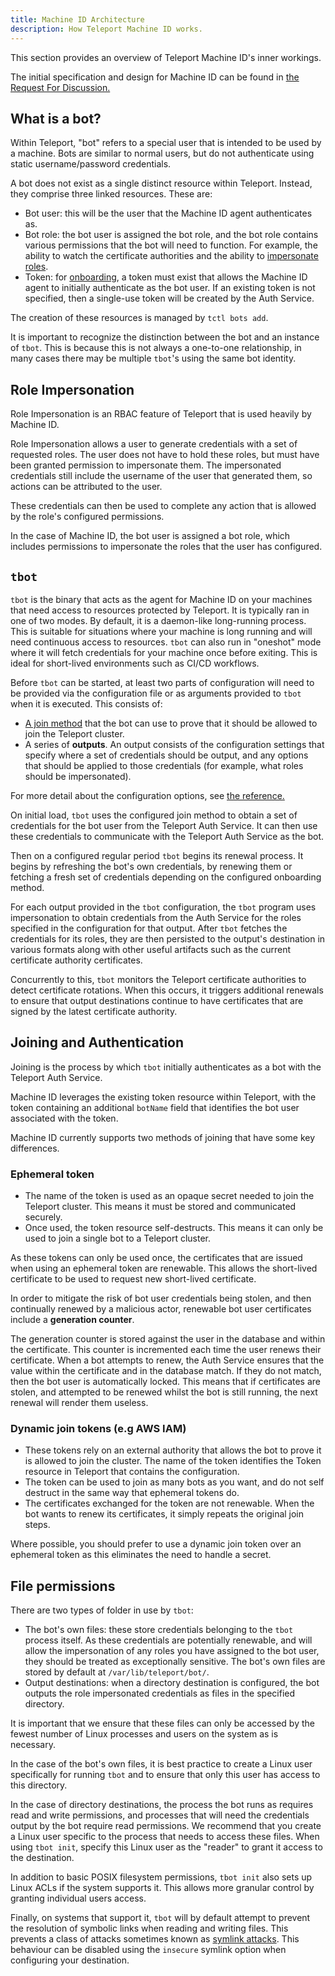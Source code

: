 ```yaml
---
title: Machine ID Architecture
description: How Teleport Machine ID works.
---
```


This section provides an overview of Teleport Machine ID's inner workings.

The initial specification and design for Machine ID can be found in
[the Request For Discussion.](https://github.com/gravitational/teleport/blob/master/rfd/0064-bot-for-cert-renewals.md)

## What is a bot?

Within Teleport, "bot" refers to a special user that is intended to be used by
a machine. Bots are similar to normal users, but do not authenticate using
static username/password credentials.

A bot does not exist as a single distinct resource within Teleport. Instead,
they comprise three linked resources. These are:

- Bot user: this will be the user that the Machine ID agent authenticates as.
- Bot role: the bot user is assigned the bot role, and the bot role contains
  various permissions that the bot will need to function. For example, the
  ability to watch the certificate authorities and the ability to 
  [impersonate roles](#role-impersonation).
- Token: for [onboarding](#joining-and-authentication), a token must exist that
  allows the Machine ID agent to initially authenticate as the bot user. If an
  existing token is not specified, then a single-use token will be created by
  the Auth Service.

The creation of these resources is managed by `tctl bots add`.

It is important to recognize the distinction between the bot and an instance
of `tbot`. This is because this is not always a one-to-one relationship, in
many cases there may be multiple `tbot`'s using the same bot identity.

## Role Impersonation

Role Impersonation is an RBAC feature of Teleport that is used heavily by
Machine ID.

Role Impersonation allows a user to generate credentials with a set of requested
roles. The user does not have to hold these roles, but must have been granted 
permission to impersonate them. The impersonated credentials still include
the username of the user that generated them, so actions can be attributed to 
the user.

These credentials can then be used to complete any action that is allowed by the
role's configured permissions. 

In the case of Machine ID, the bot user is assigned a bot role, which includes 
permissions to impersonate the roles that the user has configured.

## `tbot`

`tbot` is the binary that acts as the agent for Machine ID on your machines that
need access to resources protected by Teleport. It is typically ran in one of
two modes. By default, it is a daemon-like long-running process. This is
suitable for situations where your machine is long running and will need
continuous access to resources. `tbot` can also run in "oneshot" mode where it
will fetch credentials for your machine once before exiting. This is ideal for
short-lived environments such as CI/CD workflows.

Before `tbot` can be started, at least two parts of configuration will need to
be provided via the configuration file or as arguments provided to `tbot` when
it is executed. This consists of:

- [A join method](#joining-and-authentication) that the bot can use to prove
  that it should be allowed to join the Teleport cluster.
- A series of **outputs**. An output consists of the configuration settings that
  specify where a set of credentials should be output, and any options that
  should be applied to those credentials (for example, what roles should be
  impersonated).

For more detail about the configuration options, see 
[the reference.](../machine-id/machine-id.mdx)

On initial load, `tbot` uses the configured join method to obtain a set of 
credentials for the bot user from the Teleport Auth Service. It can then use 
these credentials to communicate with the Teleport Auth Service as the bot.

Then on a configured regular period `tbot` begins its renewal process. It begins
by refreshing the bot's own credentials, by renewing them or fetching a fresh 
set of credentials depending on the configured onboarding method.

For each output provided in the `tbot` configuration, the `tbot` program uses
impersonation to obtain credentials from the Auth Service for the roles
specified in the configuration for that output. After `tbot` fetches the
credentials for its roles, they are then persisted to the output's destination
in various formats along with other useful artifacts such as the current
certificate authority certificates.

Concurrently to this, `tbot` monitors the Teleport certificate authorities to
detect certificate rotations. When this occurs, it triggers additional renewals
to ensure that output destinations continue to have certificates that are signed
by the latest certificate authority.

## Joining and Authentication

Joining is the process by which `tbot` initially authenticates as a bot with the
Teleport Auth Service.

Machine ID leverages the existing token resource within Teleport, with the
token containing an additional `botName` field that identifies the bot user
associated with the token. 

Machine ID currently supports two methods of joining that have some key
differences.

### Ephemeral token

- The name of the token is used as an opaque secret needed to join the Teleport 
  cluster. This means it must be stored and communicated securely.
- Once used, the token resource self-destructs. This means it can only be used 
  to join a single bot to a Teleport cluster.

As these tokens can only be used once, the certificates that are issued when
using an ephemeral token are renewable. This allows the short-lived certificate
to be used to request new short-lived certificate.

In order to mitigate the risk of bot user credentials being stolen, and then
continually renewed by a malicious actor, renewable bot user certificates
include a **generation counter**.

The generation counter is stored against the user in the database and within the
certificate. This counter is incremented each time the user renews their
certificate. When a bot attempts to renew, the Auth Service ensures that the
value within the certificate and in the database match. If they do not match,
then the bot user is automatically locked. This means that if certificates are
stolen, and attempted to be renewed whilst the bot is still running, the next
renewal will render them useless.

### Dynamic join tokens (e.g AWS IAM)

- These tokens rely on an external authority that allows the bot to prove it is 
  allowed to join the cluster. The name of the token identifies the Token
  resource in Teleport that contains the configuration.
- The token can be used to join as many bots as you want, and do not self
  destruct in the same way that ephemeral tokens do.
- The certificates exchanged for the token are not renewable. When the bot wants
  to renew its certificates, it simply repeats the original join steps.

Where possible, you should prefer to use a dynamic join token over an ephemeral
token as this eliminates the need to handle a secret.

## File permissions

There are two types of folder in use by `tbot`:

- The bot's own files: these store credentials belonging to the `tbot` process
  itself. As these credentials are potentially renewable, and will allow the
  impersonation of any roles you have assigned to the bot user, they should be
  treated as exceptionally sensitive. The bot's own files are stored by default at 
  `/var/lib/teleport/bot/`.
- Output destinations: when a directory destination is configured, the bot
  outputs the role impersonated credentials as files in the specified directory.

It is important that we ensure that these files can only be accessed by the
fewest number of Linux processes and users on the system as is necessary.

In the case of the bot's own files, it is best practice to create a Linux user
specifically for running `tbot` and to ensure that only this user has access
to this directory.

In the case of directory destinations, the process the bot runs as requires read
and write permissions, and processes that will need the credentials output by 
the bot require read permissions. We recommend that you create a Linux user 
specific to the process that needs to access these files. When using 
`tbot init`, specify this Linux user as the "reader" to grant it access to the
destination.

In addition to basic POSIX filesystem permissions, `tbot init` also sets up
Linux ACLs if the system supports it. This allows more granular control by
granting individual users access.

Finally, on systems that support it, `tbot` will by default attempt to prevent 
the resolution of symbolic links when reading and writing files. This prevents a 
class of attacks sometimes known as 
[symlink attacks](https://capec.mitre.org/data/definitions/132.html). This 
behaviour can be disabled using the `insecure` symlink option when configuring 
your destination.
